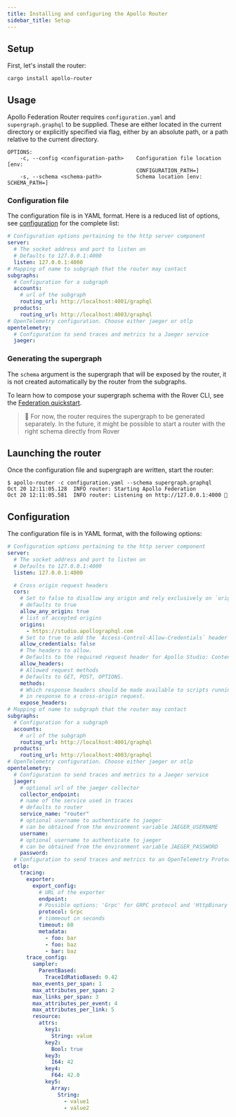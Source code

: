 ```yaml
---
title: Installing and configuring the Apollo Router
sidebar_title: Setup
---
```


## Setup

First, let's install the router:

```
cargo install apollo-router
```

## Usage

Apollo Federation Router requires `configuration.yaml` and `supergraph.graphql`
to be supplied. These are either located in the current directory or explicitly
specified via flag, either by an absolute path, or a path relative to the current
directory.

```
OPTIONS:
    -c, --config <configuration-path>    Configuration file location [env:
                                         CONFIGURATION_PATH=]
    -s, --schema <schema-path>           Schema location [env: SCHEMA_PATH=]
```

### Configuration file

The configuration file is in YAML format. Here is a reduced list of options, see [configuration](#configuration) for the complete list:

```yaml
# Configuration options pertaining to the http server component
server:
  # The socket address and port to listen on
  # Defaults to 127.0.0.1:4000
  listen: 127.0.0.1:4000
# Mapping of name to subgraph that the router may contact
subgraphs:
  # Configuration for a subgraph
  accounts:
    # url of the subgraph
    routing_url: http://localhost:4001/graphql
  products:
    routing_url: http://localhost:4003/graphql
# OpenTelemetry configuration. Choose either jaeger or otlp
opentelemetry:
  # Configuration to send traces and metrics to a Jaeger service
  jaeger:
```

### Generating the supergraph

The `schema` argument is the supergraph that will be exposed by the router, it is not created automatically by the router from the subgraphs.

To learn how to compose your supergraph schema with the Rover CLI, see the [Federation quickstart](https://www.apollographql.com/docs/federation/quickstart/#3-compose-the-supergraph-schema).

> 🚧 For now, the router requires the supergraph to be generated separately. In the future, it might be possible to start a router with the right schema directly from Rover

## Launching the router

Once the configuration file and supergraph are written, start the router:

```
$ apollo-router -c configuration.yaml --schema supergraph.graphql
Oct 20 12:11:05.128  INFO router: Starting Apollo Federation
Oct 20 12:11:05.581  INFO router: Listening on http://127.0.0.1:4000 🚀
```

## Configuration

The configuration file is in YAML format, with the following options:

```yaml
# Configuration options pertaining to the http server component
server:
  # The socket address and port to listen on
  # Defaults to 127.0.0.1:4000
  listen: 127.0.0.1:4000

  # Cross origin request headers
  cors:
    # Set to false to disallow any origin and rely exclusively on `origins`
    # defaults to true
    allow_any_origin: true
    # list of accepted origins
    origins:
      - https://studio.apollographql.com
    # Set to true to add the `Access-Control-Allow-Credentials` header
    allow_credentials: false
    # The headers to allow.
    # Defaults to the required request header for Apollo Studio: Content-Type
    allow_headers:
    # Allowed request methods
    # Defaults to GET, POST, OPTIONS.
    methods:
    # Which response headers should be made available to scripts running in the browser,
    # in response to a cross-origin request.
    expose_headers:
# Mapping of name to subgraph that the router may contact
subgraphs:
  # Configuration for a subgraph
  accounts:
    # url of the subgraph
    routing_url: http://localhost:4001/graphql
  products:
    routing_url: http://localhost:4003/graphql
# OpenTelemetry configuration. Choose either jaeger or otlp
opentelemetry:
  # Configuration to send traces and metrics to a Jaeger service
  jaeger:
    # optional url of the jaeger collector
    collector_endpoint:
    # name of the service used in traces
    # defaults to router
    service_name: "router"
    # optional username to authenticate to jaeger
    # can be obtained from the environment variable JAEGER_USERNAME
    username:
    # optional username to authenticate to jaeger
    # can be obtained from the environment variable JAEGER_PASSWORD
    password:
  # Configuration to send traces and metrics to an OpenTelemetry Protocol compatible service
  otlp:
    tracing:
      exporter:
        export_config:
          # URL of the exporter
          endpoint:
          # Possible options: 'Grpc' for GRPC protocol and 'HttpBinary' for HTTP protocol with binary protobuf
          protocol: Grpc
          # timmeout in seconds
          timeout: 60
          metadata:
            - foo: bar
            - foo: baz
            - bar: baz
      trace_config:
        sampler:
          ParentBased:
            TraceIdRatioBased: 0.42
        max_events_per_span: 1
        max_attributes_per_span: 2
        max_links_per_span: 3
        max_attributes_per_event: 4
        max_attributes_per_link: 5
        resource:
          attrs:
            key1:
              String: value
            key2:
              Bool: true
            key3:
              I64: 42
            key4:
              F64: 42.0
            key5:
              Array:
                String:
                  - value1
                  - value2
```
